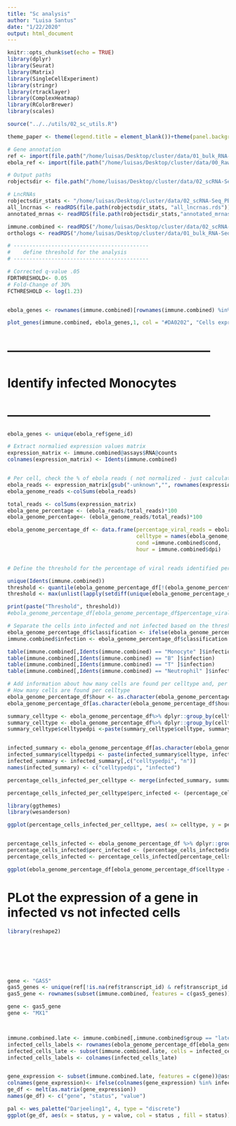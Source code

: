 ```yaml
---
title: "Sc analysis"
author: "Luisa Santus"
date: "1/22/2020"
output: html_document
---
```


```r
knitr::opts_chunk$set(echo = TRUE)
library(dplyr)
library(Seurat)
library(Matrix)
library(SingleCellExperiment)
library(stringr)
library(rtracklayer)
library(ComplexHeatmap)
library(RColorBrewer)
library(scales)

source("../../utils/02_sc_utils.R")

theme_paper <- theme(legend.title = element_blank())+theme(panel.background = element_rect(fill = "white", colour = "white"))+theme(panel.background = element_rect(fill = "white", colour = "grey50"))+theme(axis.text = element_text(size = 18), axis.title = element_text(size = 20), legend.text = element_text(size = 18))

# Gene annotation 
ref <- import(file.path("/home/luisas/Desktop/cluster/data/01_bulk_RNA-Seq_lncRNAs_annotation/03_novel_lncRNAs_list/rheMac10_EBOV_and_novel_genenames.gtf"))
ebola_ref <- import(file.path("/home/luisas/Desktop/cluster/data/00_RawData/pardis_shared_data/sabeti-txnomics/shared-resources/HISAT2/EBOV-Kikwit/KU182905.1.gtf"))

# Output paths
robjectsdir <- file.path("/home/luisas/Desktop/cluster/data/02_scRNA-Seq_PBMCs/01_scRNA-Seq_inVivo_rhemac10/05_RObjects/04_DE/")

# LncRNAs
robjectsdir_stats <- "/home/luisas/Desktop/cluster/data/02_scRNA-Seq_PBMCs/01_scRNA-Seq_inVivo_rhemac10/05_RObjects/05_stats/"
all_lncrnas <- readRDS(file.path(robjectsdir_stats, "all_lncrnas.rds"))
annotated_mrnas <- readRDS(file.path(robjectsdir_stats,"annotated_mrnas.rds"))

immune.combined <- readRDS("/home/luisas/Desktop/cluster/data/02_scRNA-Seq_PBMCs/01_scRNA-Seq_inVivo_rhemac10/05_RObjects/03_prep/03_immune.combined.ready_neut.rds")
orthologs <- readRDS("/home/luisas/Desktop/cluster/data/01_bulk_RNA-Seq_lncRNAs_annotation/05_orthologs/orthologs.rds")

# -------------------------------------------
#    define threshold for the analysis
# -------------------------------------------

# Corrected q-value .05
FDRTHRESHOLD<- 0.05
# Fold-Change of 30%
FCTHRESHOLD <- log(1.23)


ebola_genes <- rownames(immune.combined)[rownames(immune.combined) %in% paste(ebola_ref$gene_id, "unknown", sep ="-")]

plot_genes(immune.combined, ebola_genes,1, col = "#DA0202", "Cells expressing Ebola RNA", pt.size = 0.01)
```

# --------------------------------------------------
# Identify infected Monocytes
# --------------------------------------------------

```r
ebola_genes <- unique(ebola_ref$gene_id)

# Extract normalied expression values matrix
expression_matrix <- immune.combined@assays$RNA@counts
colnames(expression_matrix) <- Idents(immune.combined)


# Per cell, check the % of ebola reads ( not normalized - just calculate the % of raw counts )
ebola_reads <- expression_matrix[gsub("-unknown","", rownames(expression_matrix)) %in% ebola_genes, ]
ebola_genome_reads <-colSums(ebola_reads)

total_reads <- colSums(expression_matrix)
ebola_gene_percentage <- (ebola_reads/total_reads)*100
ebola_genome_percentage<- (ebola_genome_reads/total_reads)*100

ebola_genome_percentage_df <- data.frame(percentage_viral_reads = ebola_genome_percentage,
                                         celltype = names(ebola_genome_percentage),
                                         cond =immune.combined$cond, 
                                         hour = immune.combined$dpi)


# Define the threshold for the percentage of viral reads identified per cell for it to be called Infected 

unique(Idents(immune.combined))
threshold <- quantile(ebola_genome_percentage_df[!(ebola_genome_percentage_df$celltype %in% c("Monocyte")), ]$percentage_viral_reads, probs = c(0.99))
threshold <- max(unlist(lapply(setdiff(unique(ebola_genome_percentage_df$celltype), c("Monocyte")), function(x) quantile(ebola_genome_percentage_df[ebola_genome_percentage_df$celltype == x, ]$percentage_viral_reads, probs = c(0.99)))))

print(paste("Threshold", threshold))
#ebola_genome_percentage_df[ebola_genome_percentage_df$percentage_viral_reads > 0,]
```



```r

# Separate the cells into infected and not infected based on the threshold
ebola_genome_percentage_df$classification <- ifelse(ebola_genome_percentage_df$percentage_viral_reads >= threshold, "Infected", "Not Infected")
immune.combined$infection <- ebola_genome_percentage_df$classification

table(immune.combined[,Idents(immune.combined) == "Monocyte" ]$infection)
table(immune.combined[,Idents(immune.combined) == "B" ]$infection)
table(immune.combined[,Idents(immune.combined) == "T" ]$infection)
table(immune.combined[,Idents(immune.combined) == "Neutrophil" ]$infection)

```


```r
# Add information about how many cells are found per celltype and, per celltype, which is the proportion of cells infected
# How many cells are found per celltype
ebola_genome_percentage_df$hour <- as.character(ebola_genome_percentage_df$hour)
ebola_genome_percentage_df[as.character(ebola_genome_percentage_df$hour) %in% c("D007", "D008"),]$hour <- "D007&D008"

summary_celltype <- ebola_genome_percentage_df%>% dplyr::group_by(celltype) %>% tally()
summary_celltype <- ebola_genome_percentage_df%>% dplyr::group_by(celltype,hour) %>% tally()
summary_celltype$celltypedpi <-paste(summary_celltype$celltype, summary_celltype$hour, sep = "-")


infected_summary <- ebola_genome_percentage_df[as.character(ebola_genome_percentage_df$classification) == "Infected",]%>% dplyr::group_by(celltype,hour) %>% tally()
infected_summary$celltypedpi <- paste(infected_summary$celltype, infected_summary$hour, sep = "-")
infected_summary <- infected_summary[,c("celltypedpi", "n")]
names(infected_summary) <- c("celltypedpi", "infected")

percentage_cells_infected_per_celltype <- merge(infected_summary, summary_celltype, by = "celltypedpi")

percentage_cells_infected_per_celltype$perc_infected <- (percentage_cells_infected_per_celltype$infected / percentage_cells_infected_per_celltype$n)*100

```



```r
library(ggthemes)
library(wesanderson)

ggplot(percentage_cells_infected_per_celltype, aes( x= celltype, y = perc_infected , col = hour, fill = hour))+geom_bar(stat="identity",position = position_dodge(), alpha = 0.8)+theme_paper+xlab("")+ylab("% of cells infected")+theme(axis.text.y = element_text(size = 8))+theme(axis.text.x = element_text(angle=45, hjust=1), axis.title.y = element_text(size = 15), axis.text.y = element_text(size =15))


percentage_cells_infected <- ebola_genome_percentage_df %>% dplyr::group_by(celltype, classification, celltype_count) %>% tally()
percentage_cells_infected$perc_infected <- (percentage_cells_infected$n / percentage_cells_infected$celltype_count)*100
percentage_cells_infected <- percentage_cells_infected[percentage_cells_infected$classification == "Infected", ]
```



```r


ggplot(ebola_genome_percentage_df[ebola_genome_percentage_df$celltype == "Monocyte",], aes( x = percentage_viral_reads , col = classification, fill = classification))+geom_density( alpha = 0.6)+theme_paper+xlab("")+theme(axis.text.y = element_text(size = 8))+theme(axis.text.x = element_text(angle=45, hjust=1), axis.title.y = element_text(size = 15), axis.text.y = element_text(size =15))+scale_x_log10()+scale_fill_manual(values = c( "red", "grey"))+scale_color_manual(values = c( "red", "grey"))+xlab("Viral Load")


```


# PLot the expression of a gene in infected vs not infected cells

```r
library(reshape2)







gene <- "GAS5"
gas5_genes <- unique(ref[!is.na(ref$transcript_id) & ref$transcript_id %in% unique(orthologs[orthologs$orthologGeneSymbol == "GAS5",]$lnc),]$gene_name)
gas5_gene <- rownames(subset(immune.combined, features = c(gas5_genes)))

gene <- gas5_gene
gene <- "MX1"



immune.combined.late <- immune.combined[,immune.combined$group == "late"]
infected_cells_labels <- rownames(ebola_genome_percentage_df[ebola_genome_percentage_df$classification == "Infected" & ebola_genome_percentage_df$celltype == "Monocyte",])
infected_cells_late <- subset(immune.combined.late, cells = infected_cells_labels)
infected_cells_labels <- colnames(infected_cells_late)


gene_expression <- subset(immune.combined.late, features = c(gene))@assays$RNA@data
colnames(gene_expression)<- ifelse(colnames(gene_expression) %in% infected_cells_labels, "infected", "bystander")
ge_df <- melt(as.matrix(gene_expression))
names(ge_df) <- c("gene", "status", "value")

pal <- wes_palette("Darjeeling1", 4, type = "discrete")
ggplot(ge_df, aes(x = status, y = value, col = status , fill = status))+geom_boxplot(alpha = 0.4)+theme_paper+scale_fill_manual(values = pal)+scale_color_manual(values = pal)+ggtitle(gene)


```











